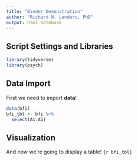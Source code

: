 ```yaml
---
title: "Binder Demonstration"
author: "Richard N. Landers, PhD"
output: html_notebook
---
```


## Script Settings and Libraries
```r
library(tidyverse)
library(psych)
```

## Data Import
First we need to import __data__!
```r
data(bfi)
bfi_tbl <- bfi %>%
  select(A1:A5)
```

## Visualization
And now we're going to display a table!
`{r bfi_tbl}`
